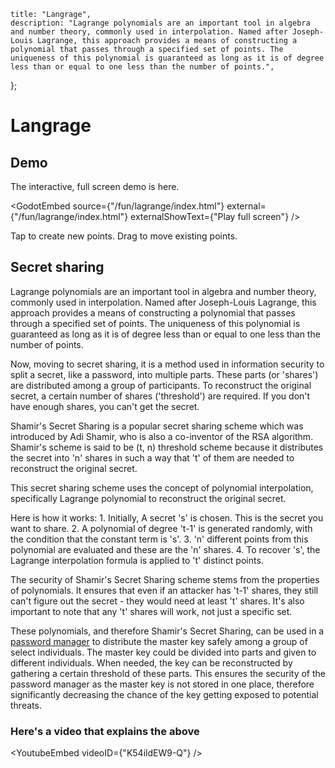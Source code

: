 

    title: "Langrage",
    description: "Lagrange polynomials are an important tool in algebra and number theory, commonly used in interpolation. Named after Joseph-Louis Lagrange, this approach provides a means of constructing a polynomial that passes through a specified set of points. The uniqueness of this polynomial is guaranteed as long as it is of degree less than or equal to one less than the number of points.",
};

# Langrage

<LazyLocalImage src={logo} />

## Demo
The interactive, full screen demo is <Link href="/fun/lagrange/index.html">here</Link>.

<GodotEmbed
source={"/fun/lagrange/index.html"}
external={"/fun/lagrange/index.html"}
externalShowText={"Play full screen"}
/>

Tap to create new points. Drag to move existing points.

## Secret sharing
Lagrange polynomials are an important tool in algebra and number theory, commonly used in interpolation. Named after Joseph-Louis Lagrange, this approach provides a means of constructing a polynomial that passes through a specified set of points. The uniqueness of this polynomial is guaranteed as long as it is of degree less than or equal to one less than the number of points.

Now, moving to secret sharing, it is a method used in information security to split a secret, like a password, into multiple parts. These parts (or 'shares') are distributed among a group of participants. To reconstruct the original secret, a certain number of shares ('threshold') are required. If you don't have enough shares, you can't get the secret.

Shamir's Secret Sharing is a popular secret sharing scheme which was introduced by Adi Shamir, who is also a co-inventor of the RSA algorithm. Shamir's scheme is said to be (t, n) threshold scheme because it distributes the secret into 'n' shares in such a way that 't' of them are needed to reconstruct the original secret.

This secret sharing scheme uses the concept of polynomial interpolation, specifically Lagrange polynomial to reconstruct the original secret.

<div>
Here is how it works:
 1. Initially, A secret 's' is chosen. This is the secret you want to share.
 2. A polynomial of degree 't-1' is generated randomly, with the condition that the constant term is 's'.
 3. 'n' different points from this polynomial are evaluated and these are the 'n' shares.
 4. To recover 's', the Lagrange interpolation formula is applied to 't' distinct points.
</div>

The security of Shamir's Secret Sharing scheme stems from the properties of polynomials. It ensures that even if an attacker has 't-1' shares, they still can't figure out the secret - they would need at least 't' shares. It's also important to note that any 't' shares will work, not just a specific set.

These polynomials, and therefore Shamir's Secret Sharing, can be used in a [password manager](/portfolio/passwordManager) to distribute the master key safely among a group of select individuals. The master key could be divided into parts and given to different individuals. When needed, the key can be reconstructed by gathering a certain threshold of these parts. This ensures the security of the password manager as the master key is not stored in one place, therefore significantly decreasing the chance of the key getting exposed to potential threats.

### Here's a video that explains the above
<YoutubeEmbed videoID={"K54ildEW9-Q"} />